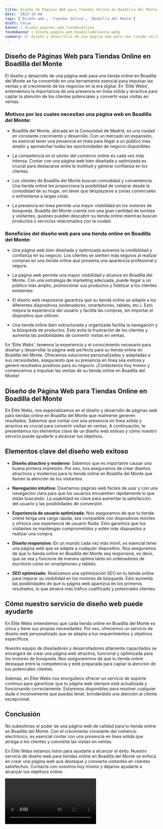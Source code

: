 ```yaml
---
title: Diseño de Páginas Web para Tiendas Online en Boadilla del Monte
date: '2023-10-04'
tags: ['Diseño web', 'Tiendas Online', 'Boadilla del Monte']
draft: false
banner : diseño_paginas_web_tiendasonline
fondoBanner : diseño_pagina_web_boadilladelmonte.webp
summary: El diseño y desarrollo de una página web para una tienda online en Boadilla del Monte se ha convertido en una herramienta esencial para impulsar las ventas y el crecimiento de los negocios en la era digital. En 'Élite Webs', entendemos la importancia de una presencia en línea sólida y atractiva para captar la atención de los clientes potenciales y convertir esas visitas en ventas.
---
```


## **Diseño de Páginas Web para Tiendas Online en Boadilla del Monte**

El diseño y desarrollo de una página web para una tienda online en Boadilla del Monte se ha convertido en una herramienta esencial para impulsar las ventas y el crecimiento de los negocios en la era digital. En 'Élite Webs', entendemos la importancia de una presencia en línea sólida y atractiva para captar la atención de los clientes potenciales y convertir esas visitas en ventas.

### **Motivos por los cuales necesitan una página web en Boadilla del Monte:**

- Boadilla del Monte, ubicada en la Comunidad de Madrid, es una ciudad en constante crecimiento y desarrollo. Con un mercado en expansión, es esencial tener una presencia en línea para llegar a un público más amplio y aprovechar todas las oportunidades de negocio disponibles.

- La competencia en el sector del comercio online es cada vez más intensa. Contar con una página web bien diseñada y optimizada es crucial para destacarse entre la multitud y generar confianza en los clientes.

- Los clientes de Boadilla del Monte buscan comodidad y conveniencia. Una tienda online les proporciona la posibilidad de comprar desde la comodidad de su hogar, sin tener que desplazarse a zonas comerciales o enfrentarse a largas colas.

- La presencia en línea permite una mayor visibilidad en los motores de búsqueda. Boadilla del Monte cuenta con una gran cantidad de turistas y visitantes, quienes pueden descubrir su tienda online mientras buscan productos o servicios relacionados con la ciudad.

### **Beneficios del diseño web para una tienda online en Boadilla del Monte:**

- Una página web bien diseñada y optimizada aumenta la credibilidad y confianza en su negocio. Los clientes se sienten más seguros al realizar compras en una tienda online que presenta una apariencia profesional y segura.

- La página web permite una mayor visibilidad y alcance en Boadilla del Monte. Con una estrategia de marketing adecuada, puede llegar a un público más amplio, promocionar sus productos y fidelizar a los clientes existentes.

- El diseño web responsive garantiza que su tienda online se adapte a los diferentes dispositivos (ordenadores, smartphones, tablets, etc.). Esto mejora la experiencia del usuario y facilita las compras, sin importar el dispositivo que utilicen.

- Una tienda online bien estructurada y organizada facilita la navegación y la búsqueda de productos. Esto evita la frustración de los clientes y aumenta las posibilidades de convertir visitas en ventas.

En 'Élite Webs', tenemos la experiencia y el conocimiento necesario para diseñar y desarrollar la página web perfecta para su tienda online en Boadilla del Monte. Ofrecemos soluciones personalizadas y adaptadas a sus necesidades, asegurando que su presencia en línea sea exitosa y genere resultados positivos para su negocio. ¡Contáctenos hoy mismo y comencemos a impulsar las ventas de su tienda online en Boadilla del Monte!

<GifSeo />

<Cta />

## Diseño de Página Web para Tiendas Online en Boadilla del Monte

En Élite Webs, nos especializamos en el diseño y desarrollo de páginas web para tiendas online en Boadilla del Monte que realmente generen resultados. Sabemos que contar con una presencia en línea sólida y atractiva es crucial para convertir visitas en ventas. A continuación, te presentamos los elementos clave de un diseño web exitoso y cómo nuestro servicio puede ayudarte a alcanzar tus objetivos.

## Elementos clave del diseño web exitoso

- **Diseño atractivo y moderno:** Sabemos que es importante causar una buena primera impresión. Por eso, nos aseguramos de crear diseños atractivos y modernos para tu tienda online en Boadilla del Monte que llamen la atención de los visitantes.

- **Navegación intuitiva:** Diseñamos páginas web fáciles de usar y con una navegación clara para que los usuarios encuentren rápidamente lo que están buscando. La usabilidad es clave para aumentar la satisfacción del usuario y las posibilidades de conversión.

- **Experiencia de usuario optimizada:** Nos aseguramos de que tu tienda online tenga una carga rápida, sea compatible con dispositivos móviles y ofrezca una experiencia de usuario fluida. Esto garantiza que tus visitantes se mantengan comprometidos y estén más dispuestos a realizar una compra.

- **Diseño responsive:** En un mundo cada vez más móvil, es esencial tener una página web que se adapte a cualquier dispositivo. Nos aseguramos de que tu tienda online en Boadilla del Monte sea responsive, es decir, que se vea y funcione de manera óptima tanto en ordenadores de escritorio como en smartphones y tablets.

- **SEO optimizado:** Realizamos una optimización SEO en tu tienda online para mejorar su visibilidad en los motores de búsqueda. Esto aumenta las posibilidades de que tu página web aparezca en los primeros resultados, lo que atraerá más tráfico cualificado y potenciales clientes.

## Cómo nuestro servicio de diseño web puede ayudarte

En Élite Webs entendemos que cada tienda online en Boadilla del Monte es única y tiene sus propias necesidades. Por eso, ofrecemos un servicio de diseño web personalizado que se adapta a tus requerimientos y objetivos específicos.

Nuestro equipo de diseñadores y desarrolladores altamente capacitados se encargará de crear una página web atractiva, funcional y optimizada para los motores de búsqueda. Nos aseguraremos de que tu tienda online destaque entre la competencia y esté preparada para captar la atención de tus potenciales clientes.

Además, en Élite Webs nos enorgullece ofrecer un servicio de soporte continuo para garantizar que tu página web siempre esté actualizada y funcionando correctamente. Estaremos disponibles para resolver cualquier duda o inconveniente que puedas tener, brindándote una atención al cliente excepcional.

## Conclusión

No subestimes el poder de una página web de calidad para tu tienda online en Boadilla del Monte. Con el crecimiento constante del comercio electrónico, es esencial contar con una presencia en línea sólida que atraiga a los clientes y convierta las visitas en ventas.

En Élite Webs estamos listos para ayudarte a alcanzar el éxito. Nuestro servicio de diseño web para tiendas online en Boadilla del Monte se enfoca en crear una página web que destaque y convierta visitantes en clientes satisfechos. Contacta con nosotros hoy mismo y déjanos ayudarte a alcanzar tus objetivos online.

<Video />

<CtaBot job='Tiendas Online' city='Boadilla del Monte'/>

<Gmaps query='Boadilla del Monte+españa+maps' />